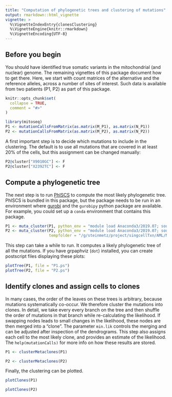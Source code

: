 ```yaml
---
title: "Computation of phylogenetic trees and clustering of mutations"
output: rmarkdown::html_vignette
vignette: >
  %\VignetteIndexEntry{clonesClustering}
  %\VignetteEngine{knitr::rmarkdown}
  %\VignetteEncoding{UTF-8}
---
```


## Before you begin

You should have identified true somatic variants in the mitochondrial (and nuclear) genome. The remaining vignettes of this package document how to get there. Here, we start with count matrices of the alternative and the reference alleles, across a number of sites of interest. Such data is available from two patients (P1, P2) as part of this package.

```r
knitr::opts_chunk$set(
  collapse = TRUE,
  comment = "#>"
)
```

```r
library(mitoseq)
P1 <- mutationCallsFromMatrix(as.matrix(M_P1), as.matrix(N_P1))
P2 <- mutationCallsFromMatrix(as.matrix(M_P2), as.matrix(N_P2))
```

A first important step is to decide which mutations to include in the clustering. The default is to use all mutations that are covered in at least 20% of the cells, but this assignment can be changed manually:

```r
P2@cluster["X9010GC"] <- F
P2@cluster["X2392TC"] <- F
```

## Compute a phylogenetic tree

The next step is to run [PhISCS](https://github.com/sfu-compbio/PhISCS) to compute the most likely phylogenetic tree. PhISCS is bundled in this package, but the package needs to be run in an environment where [gurobi](https://www.gurobi.com) and the `gurobipy` python package are available. For example, you could set up a `conda` environment that contains this package.

```r
P1 <- muta_cluster(P1, python_env = "module load Anaconda3/2019.07; source activate gurobi",cores=6, tempfolder = "/g/steinmetz/project/singcellTxn/AML/MitochondriaRevisions/package/runs/P342debug")
P2 <- muta_cluster(P2, python_env = "module load Anaconda3/2019.07; source activate gurobi",cores=6,
                   tempfolder = "/g/steinmetz/project/singcellTxn/AML/MitochondriaRevisions/package/runs/P101debug")
```

This step can take a while to run. It computes a likely phylogenetic tree of all the mutations. If you have grpaphviz (`dot`) installed, you can create postscript files displaying these plots:

```r
plotTree(P1, file = "P1.ps")
plotTree(P2, file = "P2.ps")
```

## Identify clones and assign cells to clones

In many cases, the order of the leaves on these trees is arbitrary, because mutations systematically co-occur. We  therefore cluster the mutations into clones. In detail, we take every every branch on the tree and then shuffle the order of mutations in that branch while re-calculating the likelihood. If swapping nodes leads to small changes in the likelihood, these nodes are then merged into a "clone". The parameter `min.lik` controls the merging and can be adjusted after inspection of the dendrograms. This step also assigns each cell to the most likely clone, and provides an estimate of the likelihood. The `help(mutationCalls)` for more info on how these results are stored.

```r
P1 <- clusterMetaclones(P1)
```


```r
P2 <- clusterMetaclones(P2)
```

Finally, the clustering can be plotted.

```r
plotClones(P1)
```


```r
plotClones(P2)
```

